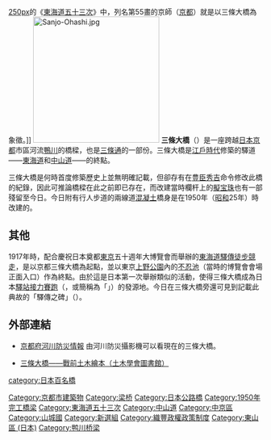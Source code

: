 {{Unreferenced|time=2021-05-08T14:05:33+00:00}}
[[file:Tokaido_Sanjoohashi.jpg|250px]]的《[[東海道五十三次_(浮世繪)|東海道五十三次]]》中，列名第55畫的京師（[[京都|京都]]）就是以三條大橋為象徵。]]
[[File:Sanjo-Ohashi.jpg|250px]]
'''三條大橋'''（{{lang-ja|三条大橋}}）是一座跨越[[日本|日本]][[京都市|京都]]市區河流[[鴨川_(淀川水系)|鴨川]]的橋樑，也是[[三條通|三條通]]的一部份。三條大橋是[[江戶時代|江戶時代]]修築的驛道——[[東海道|東海道]]和[[中山道|中山道]]——的終點。

三條大橋是何時首度修築歷史上並無明確記載，但卻存有在[[豊臣秀吉|豊臣秀吉]]命令修改此橋的紀錄，因此可推論橋樑在此之前即已存在，而改建當時欄杆上的[[擬宝珠|擬宝珠]]也有一部殘留至今日。今日附有行人步道的兩線道[[混凝土|混凝土]]橋身是在1950年（[[昭和|昭和]]25年）時改建的。

==其他==
1917年時，配合慶祝日本奠都[[東京|東京]]五十週年大博覽會而舉辦的[[東海道驛傳徒步競走|東海道驛傳徒步競走]]，是以京都三條大橋為起點，並以東京[[上野公園|上野公園]]內的[[不忍池|不忍池]]（當時的博覽會會場正面入口）作為終點。由於這是日本第一次舉辦類似的活動，使得三條大橋成為日本[[驛站接力賽跑|驛站接力賽跑]]（{{lang|ja|駅伝競走}}，或簡稱為「{{lang|ja|駅伝}}」）的發源地。今日在三條大橋旁還可見到記載此典故的「驛傳之碑」（{{lang|ja|駅伝の碑}}）。

== 外部連結 ==
* {{ja}}[http://chisuibousai.pref.kyoto.jp/bousai/main.html 京都府河川防災情報]{{Wayback|url=http://chisuibousai.pref.kyoto.jp/bousai/main.html |date=20090812031838 }} 由河川防災攝影機可以看現在的三條大橋。
* {{ja}}[http://library.jsce.or.jp/Image_DB/card/01_image_thum26_1.html 三條大橋——戰前土木繪本（土木學會圖書館）]{{Wayback|url=http://library.jsce.or.jp/Image_DB/card/01_image_thum26_1.html |date=20110910002522 }}

{{DEFAULTSORT:Sanjou-Ouhashi}}
{{東海道}}
{{中山道}}
{{日本百名橋}}
[[Category:京都市建築物|Category:京都市建築物]]
[[Category:梁桥|Category:梁桥]]
[[Category:日本公路橋|Category:日本公路橋]]
[[Category:1950年完工橋梁|Category:1950年完工橋梁]]
[[Category:東海道五十三次|Category:東海道五十三次]]
[[Category:中山道|Category:中山道]]
[[Category:中京區|Category:中京區]]
[[Category:山城國|Category:山城國]]
[[Category:新選組|Category:新選組]]
[[Category:織豐政權政策制度|Category:織豐政權政策制度]]
[[Category:東山區_(日本)|Category:東山區 (日本)]]
[[category:日本百名橋|category:日本百名橋]]
[[Category:鸭川桥梁|Category:鸭川桥梁]]

{{coord|35|00|32.66|N|135|46|18.25|E|type:landmark|display=title}}